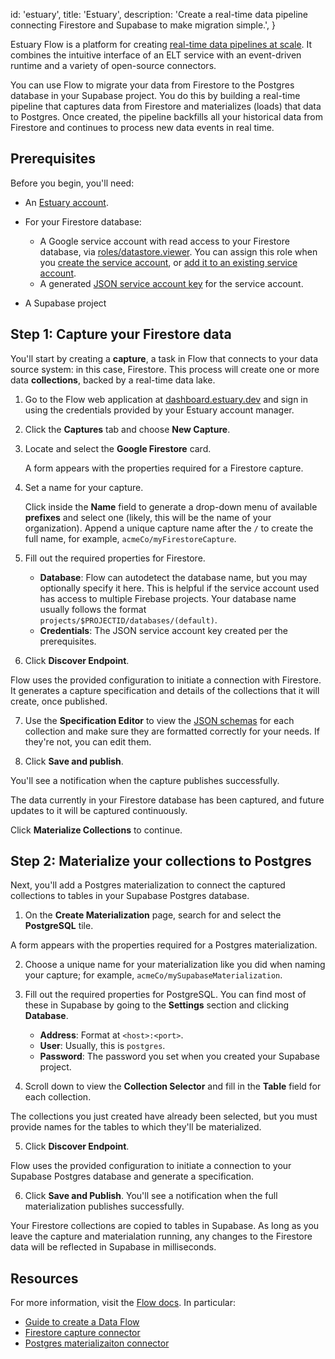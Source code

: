 
  id: 'estuary',
  title: 'Estuary',
  description: 'Create a real-time data pipeline connecting Firestore and Supabase to make migration simple.',
}

Estuary Flow is a platform for creating [real-time data pipelines at scale](https://www.estuary.dev/).
It combines the intuitive interface of an ELT service with an event-driven runtime and a variety of open-source connectors. 

You can use Flow to migrate your data from Firestore to the Postgres database in your Supabase project. 
You do this by building a real-time pipeline that captures data from Firestore and materializes (loads) that data to Postgres.
Once created, the pipeline backfills all your historical data from Firestore and continues to process new data events in real time. 

## Prerequisites

Before you begin, you'll need:

* An [Estuary account](go.estuary.dev/sign-up). 

* For your Firestore database:
   * A Google service account with read access to your Firestore database, via [roles/datastore.viewer](https://cloud.google.com/datastore/docs/access/iam). You can assign this role when you [create the service account](https://cloud.google.com/iam/docs/creating-managing-service-accounts#creating), or [add it to an existing service account](https://cloud.google.com/iam/docs/granting-changing-revoking-access#single-role).
   * A generated [JSON service account key](https://cloud.google.com/iam/docs/creating-managing-service-account-keys#creating) for the service account.

* A Supabase project

## Step 1: Capture your Firestore data

You'll start by creating a **capture**, a task in Flow that connects to your data source system: in this case, Firestore. This process will create one or more data **collections**, backed by a real-time data lake. 

1. Go to the Flow web application at [dashboard.estuary.dev](http://dashboard.estuary.dev) and sign in using the credentials provided by your Estuary account manager.

2. Click the **Captures** tab and choose **New Capture**.

3. Locate and select the **Google Firestore** card. 

   A form appears with the properties required for a Firestore capture.

4. Set a name for your capture. 
 
   Click inside the **Name** field to generate a drop-down menu of available **prefixes** and select one (likely, this will be the name of your organization). Append a unique capture name after the `/` to create the full name, for example, `acmeCo/myFirestoreCapture`.

5. Fill out the required properties for Firestore.

   * **Database**: Flow can autodetect the database name, but you may optionally specify it here. This is helpful if the service account used has access to multiple Firebase projects. Your database name usually follows the format `projects/$PROJECTID/databases/(default)`.
   * **Credentials**: The JSON service account key created per the prerequisites.

6. Click **Discover Endpoint**.

  Flow uses the provided configuration to initiate a connection with Firestore. It generates a capture specification and details of the collections that it will create, once published.

7. Use the **Specification Editor** to view the [JSON schemas](https://docs.estuary.dev/concepts/schemas/) for each collection and make sure they are formatted correctly for your needs. If they're not, you can edit them. 

8. Click **Save and publish**.

  You'll see a notification when the capture publishes successfully.

  The data currently in your Firestore database has been captured, and future updates to it will be captured continuously.

  Click **Materialize Collections** to continue.

## Step 2: Materialize your collections to Postgres

Next, you'll add a Postgres materialization to connect the captured collections to tables in your Supabase Postgres database.

1. On the **Create Materialization** page, search for and select the **PostgreSQL** tile.

  A form appears with the properties required for a Postgres materialization.

2. Choose a unique name for your materialization like you did when naming your capture; for example, `acmeCo/mySupabaseMaterialization`.

3. Fill out the required properties for PostgreSQL. You can find most of these in Supabase by going to the **Settings** section and clicking **Database**.

   * **Address**: Format at `<host>:<port>`.
   * **User**: Usually, this is `postgres`.
   * **Password**: The password you set when you created your Supabase project.

4. Scroll down to view the **Collection Selector** and fill in the **Table** field for each collection.

  The collections you just created have already been selected, but you must provide names for the tables to which they'll be materialized.

5. Click **Discover Endpoint**.  
  
  Flow uses the provided configuration to initiate a connection to your Supabase Postgres database and generate a specification.

6. Click **Save and Publish**. You'll see a notification when the full materialization publishes successfully.  

Your Firestore collections are copied to tables in Supabase. As long as you leave the capture and materialation running, any changes to the Firestore data will be reflected in Supabase in milliseconds. 

## Resources

For more information, visit the [Flow docs](https://docs.estuary.dev/). In particular:

   * [Guide to create a Data Flow](https://docs.estuary.dev/guides/create-dataflow/)
   * [Firestore capture connector](https://docs.estuary.dev/reference/Connectors/capture-connectors/google-firestore/)
   * [Postgres materializaiton connector](https://docs.estuary.dev/reference/Connectors/materialization-connectors/PostgreSQL/)


